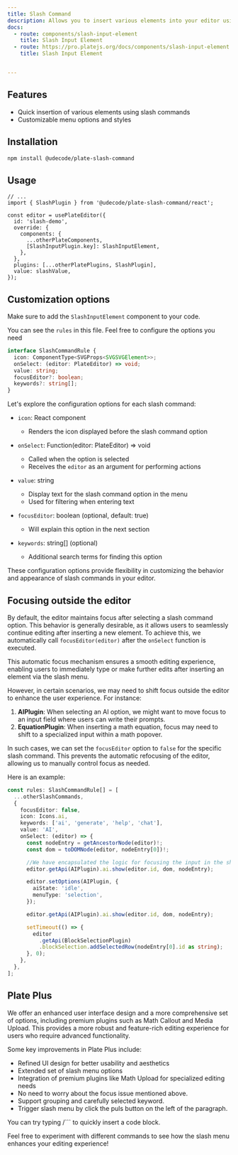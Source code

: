```yaml
---
title: Slash Command
description: Allows you to insert various elements into your editor using a slash command.
docs:
  - route: components/slash-input-element
    title: Slash Input Element
  - route: https://pro.platejs.org/docs/components/slash-input-element
    title: Slash Input Element


---
```


<ComponentPreview name="playground-demo" id="slashCommand" />

<PackageInfo>

## Features

- Quick insertion of various elements using slash commands
- Customizable menu options and styles

</PackageInfo>

## Installation

```bash
npm install @udecode/plate-slash-command
```

## Usage

```tsx
// ...
import { SlashPlugin } from '@udecode/plate-slash-command/react';

const editor = usePlateEditor({
  id: 'slash-demo',
  override: {
    components: {
      ...otherPlateComponents,
      [SlashInputPlugin.key]: SlashInputElement,
    },
  },
  plugins: [...otherPlatePlugins, SlashPlugin],
  value: slashValue,
});
```

## Customization options

Make sure to add the `SlashInputElement` component to your code.

You can see the `rules` in this file. Feel free to configure the options you need

```ts
interface SlashCommandRule {
  icon: ComponentType<SVGProps<SVGSVGElement>>;
  onSelect: (editor: PlateEditor) => void;
  value: string;
  focusEditor?: boolean;
  keywords?: string[];
}
```

Let's explore the configuration options for each slash command:

- `icon`: React component

  - Renders the icon displayed before the slash command option

- `onSelect`: Function(editor: PlateEditor) => void

  - Called when the option is selected
  - Receives the `editor` as an argument for performing actions

- `value`: string

  - Display text for the slash command option in the menu
  - Used for filtering when entering text

- `focusEditor`: boolean (optional, default: true)

  - Will explain this option in the next section

- `keywords`: string[] (optional)
  - Additional search terms for finding this option

These configuration options provide flexibility in customizing the behavior and appearance of slash commands in your editor.

## Focusing outside the editor

By default, the editor maintains focus after selecting a slash command option. This behavior is generally desirable, as it allows users to seamlessly continue editing after inserting a new element. To achieve this, we automatically call `focusEditor(editor)` after the `onSelect` function is executed.

This automatic focus mechanism ensures a smooth editing experience, enabling users to immediately type or make further edits after inserting an element via the slash menu.

However, in certain scenarios, we may need to shift focus outside the editor to enhance the user experience. For instance:

1. **AIPlugin**: When selecting an AI option, we might want to move focus to an input field where users can write their prompts.
2. **EquationPlugin**: When inserting a math equation, focus may need to shift to a specialized input within a math popover.

In such cases, we can set the `focusEditor` option to `false` for the specific slash command. This prevents the automatic refocusing of the editor, allowing us to manually control focus as needed.

Here is an example:

```ts
const rules: SlashCommandRule[] = [
  ...otherSlashCommands,
  {
    focusEditor: false,
    icon: Icons.ai,
    keywords: ['ai', 'generate', 'help', 'chat'],
    value: 'AI',
    onSelect: (editor) => {
      const nodeEntry = getAncestorNode(editor)!;
      const dom = toDOMNode(editor, nodeEntry[0])!;

      //We have encapsulated the logic for focusing the input in the show API
      editor.getApi(AIPlugin).ai.show(editor.id, dom, nodeEntry);

      editor.setOptions(AIPlugin, {
        aiState: 'idle',
        menuType: 'selection',
      });

      editor.getApi(AIPlugin).ai.show(editor.id, dom, nodeEntry);

      setTimeout(() => {
        editor
          .getApi(BlockSelectionPlugin)
          .blockSelection.addSelectedRow(nodeEntry[0].id as string);
      }, 0);
    },
  },
];
```

## Plate Plus

We offer an enhanced user interface design and a more comprehensive set of options, including premium plugins such as Math Callout and Media Upload.
This provides a more robust and feature-rich editing experience for users who require advanced functionality.

Some key improvements in Plate Plus include:

- Refined UI design for better usability and aesthetics
- Extended set of slash menu options
- Integration of premium plugins like Math Upload for specialized editing needs
- No need to worry about the focus issue mentioned above.
- Support grouping and carefully selected keyword.
- Trigger slash menu by click the puls button on the left of the paragraph.

You can try typing /``` to quickly insert a code block.

Feel free to experiment with different commands to see how the slash menu enhances your editing experience!

<ComponentPreviewPro
  name="pro-iframe-demo"
  id="pro-slash-menu"
  component="slash-menu"
/>
